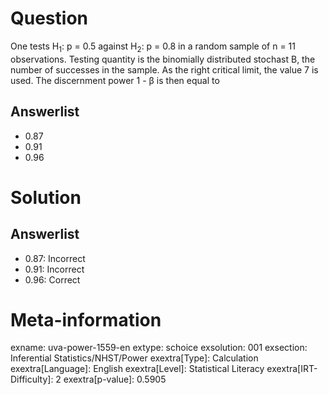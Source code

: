 Question
========

One tests H~1~: p = 0.5 against H~2~: p = 0.8 in a random sample of n = 11 observations. Testing quantity is the binomially distributed stochast B, the number of successes in the sample. As the right critical limit, the value 7 is used. The discernment power 1 - β is then equal to

Answerlist
----------

* 0.87
* 0.91
* 0.96

Solution
========

Answerlist
----------

* 0.87: Incorrect
* 0.91: Incorrect
* 0.96: Correct

Meta-information
================
exname: uva-power-1559-en
extype: schoice
exsolution: 001
exsection: Inferential Statistics/NHST/Power
exextra[Type]: Calculation
exextra[Language]: English
exextra[Level]: Statistical Literacy
exextra[IRT-Difficulty]: 2
exextra[p-value]: 0.5905
